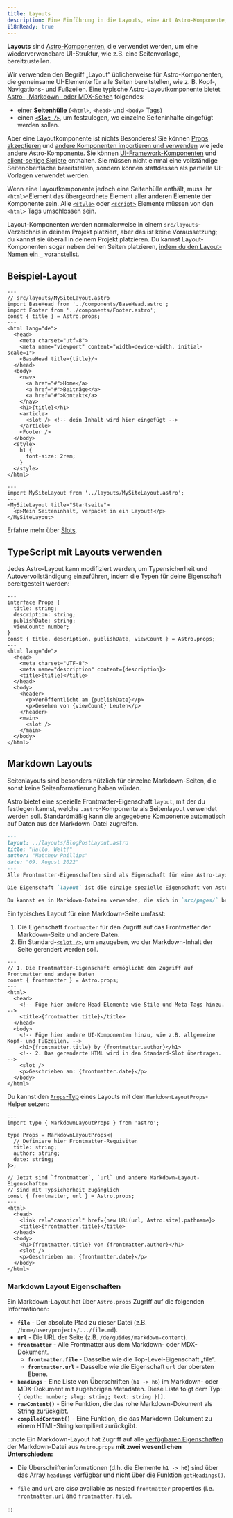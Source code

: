 ```yaml
---
title: Layouts
description: Eine Einführung in die Layouts, eine Art Astro-Komponente, die von mehreren Seiten für gemeinsame Layouts verwendet wird.
i18nReady: true
---
```



**Layouts** sind [Astro-Komponenten](/de/basics/astro-components/), die verwendet werden, um eine wiederverwendbare UI-Struktur, wie z.B. eine Seitenvorlage, bereitzustellen.

Wir verwenden den Begriff „Layout“ üblicherweise für Astro-Komponenten, die gemeinsame UI-Elemente für alle Seiten bereitstellen, wie z. B. Kopf-, Navigations- und Fußzeilen. Eine typische Astro-Layoutkomponente bietet [Astro-, Markdown- oder MDX-Seiten](/de/basics/astro-pages/) folgendes:
- einer **Seitenhülle** (`<html>`, `<head>` und `<body>` Tags)
- einen [**`<Slot />`**](/de/basics/astro-components/#slots), um festzulegen, wo einzelne Seiteninhalte eingefügt werden sollen.

Aber eine Layoutkomponente ist nichts Besonderes! Sie können [Props akzeptieren](/de/basics/astro-components/#component-props) und [andere Komponenten importieren und verwenden](/de/basics/astro-components/#component-structure) wie jede andere Astro-Komponente. Sie können [UI-Framework-Komponenten](/de/guides/framework-components/) und [client-seitige Skripte](/de/guides/client-side-scripts/) enthalten. Sie müssen nicht einmal eine vollständige Seitenoberfläche bereitstellen, sondern können stattdessen als partielle UI-Vorlagen verwendet werden.

Wenn eine Layoutkomponente jedoch eine Seitenhülle enthält, muss ihr `<html>`-Element das übergeordnete Element aller anderen Elemente der Komponente sein. Alle [`<style>`](/de/guides/styling/#styling-in-astro) oder [`<script>`](/de/guides/client-side-scripts/#using-script-in-astro) Elemente müssen von den `<html>` Tags umschlossen sein.

Layout-Komponenten werden normalerweise in einem `src/layouts`-Verzeichnis in deinem Projekt platziert, aber das ist keine Voraussetzung; du kannst sie überall in deinem Projekt platzieren. Du kannst Layout-Komponenten sogar neben deinen Seiten platzieren, [indem du den Layout-Namen ein `_` voranstellst](/de/guides/routing/#excluding-pages).

## Beispiel-Layout

```astro "<slot />" 
---
// src/layouts/MySiteLayout.astro
import BaseHead from '../components/BaseHead.astro';
import Footer from '../components/Footer.astro';
const { title } = Astro.props;
---
<html lang="de">
  <head>
    <meta charset="utf-8">
    <meta name="viewport" content="width=device-width, initial-scale=1">
    <BaseHead title={title}/>
  </head>
  <body>
    <nav>
      <a href="#">Home</a>
      <a href="#">Beiträge</a>
      <a href="#">Kontakt</a>
    </nav>
    <h1>{title}</h1>
    <article>
      <slot /> <!-- dein Inhalt wird hier eingefügt -->
    </article>
    <Footer />
  </body>
  <style>
    h1 {
      font-size: 2rem;
    }
  </style>
</html>
```

```astro title="src/pages/index.astro"
---
import MySiteLayout from '../layouts/MySiteLayout.astro';
---
<MySiteLayout title="Startseite">
  <p>Mein Seiteninhalt, verpackt in ein Layout!</p>
</MySiteLayout>
```

<ReadMore>Erfahre mehr über [Slots](/de/basics/astro-components/#slots).</ReadMore>

## TypeScript mit Layouts verwenden

Jedes Astro-Layout kann modifiziert werden, um Typensicherheit und Autovervollständigung einzuführen, indem die Typen für deine Eigenschaft bereitgestellt werden:

```astro ins={2-7} title="src/components/MyLayout.astro"
---
interface Props { 
  title: string;
  description: string;
  publishDate: string;
  viewCount: number;
}
const { title, description, publishDate, viewCount } = Astro.props;
---
<html lang="de">
  <head>
    <meta charset="UTF-8">
    <meta name="description" content={description}>
    <title>{title}</title>
  </head>
  <body>
    <header>
      <p>Veröffentlicht am {publishDate}</p>
      <p>Gesehen von {viewCount} Leuten</p>
    </header>
    <main>
      <slot />
    </main>
  </body>
</html>
```

## Markdown Layouts

Seitenlayouts sind besonders nützlich für einzelne Markdown-Seiten, die sonst keine Seitenformatierung haben würden. 

Astro bietet eine spezielle Frontmatter-Eigenschaft `layout`, mit der du festlegen kannst, welche `.astro`-Komponente als Seitenlayout verwendet werden soll. Standardmäßig kann die angegebene Komponente automatisch auf Daten aus der Markdown-Datei zugreifen.

```markdown title="src/pages/page.md" {2} 
---
layout: ../layouts/BlogPostLayout.astro
title: "Hallo, Welt!"
author: "Matthew Phillips"
date: "09. August 2022"
---
Alle Frontmatter-Eigenschaften sind als Eigenschaft für eine Astro-Layoutkomponente verfügbar.

Die Eigenschaft `layout` ist die einzige spezielle Eigenschaft von Astro.

Du kannst es in Markdown-Dateien verwenden, die sich in `src/pages/` befinden.

```

Ein typisches Layout für eine Markdown-Seite umfasst:

1. Die Eigenschaft `frontmatter` für den Zugriff auf das Frontmatter der Markdown-Seite und andere Daten. 
2. Ein Standard-[`<slot />`](/de/basics/astro-components/#slots), um anzugeben, wo der Markdown-Inhalt der Seite gerendert werden soll.

```astro title="src/layouts/BlogPostLayout.astro" /(?<!//.*){?frontmatter(?:\\.\w+)?}?/ "<slot />"
---
// 1. Die Frontmatter-Eigenschaft ermöglicht den Zugriff auf Frontmatter und andere Daten
const { frontmatter } = Astro.props;
---
<html>
  <head>
    <!-- Füge hier andere Head-Elemente wie Stile und Meta-Tags hinzu. -->
    <title>{frontmatter.title}</title>
  </head>
  <body>
    <!-- Füge hier andere UI-Komponenten hinzu, wie z.B. allgemeine Kopf- und Fußzeilen. -->
    <h1>{frontmatter.title} by {frontmatter.author}</h1>
    <!-- 2. Das gerenderte HTML wird in den Standard-Slot übertragen. -->
    <slot />
    <p>Geschrieben am: {frontmatter.date}</p>
  </body>
</html>
```

Du kannst den [`Props`-Typ](/de/guides/typescript/#component-props) eines Layouts mit dem `MarkdownLayoutProps`-Helper setzen:

```astro title="src/layouts/BlogPostLayout.astro" ins={2,4-9}
---
import type { MarkdownLayoutProps } from 'astro';

type Props = MarkdownLayoutProps<{
  // Definiere hier Frontmatter-Requisiten
  title: string;
  author: string;
  date: string;
}>;

// Jetzt sind `frontmatter`, `url` und andere Markdown-Layout-Eigenschaften
// sind mit Typsicherheit zugänglich
const { frontmatter, url } = Astro.props;
---
<html>
  <head>
    <link rel="canonical" href={new URL(url, Astro.site).pathname}>
    <title>{frontmatter.title}</title>
  </head>
  <body>
    <h1>{frontmatter.title} von {frontmatter.author}</h1>
    <slot />
    <p>Geschrieben am: {frontmatter.date}</p>
  </body>
</html>
```

### Markdown Layout Eigenschaften

Ein Markdown-Layout hat über `Astro.props` Zugriff auf die folgenden Informationen:

- **`file`** - Der absolute Pfad zu dieser Datei (z.B. `/home/user/projects/.../file.md`).
- **`url`** - Die URL der Seite (z.B. `/de/guides/markdown-content`).
- **`frontmatter`** - Alle Frontmatter aus dem Markdown- oder MDX-Dokument.
  - **`frontmatter.file`** - Dasselbe wie die Top-Level-Eigenschaft „file“.
  - **`frontmatter.url`** - Dasselbe wie die Eigenschaft `url` der obersten Ebene.
- **`headings`** - Eine Liste von Überschriften (`h1 -> h6`) im Markdown- oder MDX-Dokument mit zugehörigen Metadaten. Diese Liste folgt dem Typ: `{ depth: number; slug: string; text: string }[]`.
- **`rawContent()`** - Eine Funktion, die das rohe Markdown-Dokument als String zurückgibt.
- **`compiledContent()`** - Eine Funktion, die das Markdown-Dokument zu einem HTML-String kompiliert zurückgibt.

:::note
Ein Markdown-Layout hat Zugriff auf alle [verfügbaren Eigenschaften](/de/guides/markdown-content/#available-properties) der Markdown-Datei  aus `Astro.props` **mit zwei wesentlichen Unterschieden:**

* Die Überschrifteninformationen (d.h. die Elemente `h1 -> h6`) sind über das Array `headings` verfügbar und nicht über die Funktion `getHeadings()`.

*   `file` and `url` are *also* available as nested `frontmatter` properties (i.e. `frontmatter.url` and `frontmatter.file`).

:::


